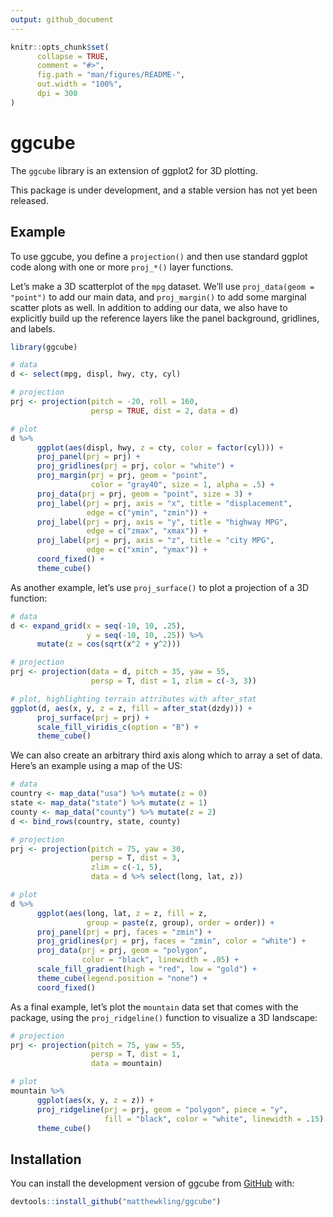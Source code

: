 ```yaml
---
output: github_document
---
```


<!-- README.md is generated from README.Rmd. Please edit that file -->

```r
knitr::opts_chunk$set(
      collapse = TRUE,
      comment = "#>",
      fig.path = "man/figures/README-",
      out.width = "100%",
      dpi = 300
)
```

# ggcube

<!-- badges: start -->
<!-- badges: end -->

The `ggcube` library is an extension of ggplot2 for 3D plotting.

This package is under development, and a stable version has not yet been released. 


## Example

To use ggcube, you define a `projection()` and then use standard ggplot code along with one or more `proj_*()` layer functions.

Let's make a 3D scatterplot of the `mpg` dataset. We'll use `proj_data(geom = "point")` to add our main data, and `proj_margin()` to add some marginal scatter plots as well. In addition to adding our data, we also have to explicitly build up the reference layers like the panel background, gridlines, and labels. 

```r
library(ggcube)

# data
d <- select(mpg, displ, hwy, cty, cyl)

# projection
prj <- projection(pitch = -20, roll = 160, 
                  persp = TRUE, dist = 2, data = d)

# plot
d %>%
      ggplot(aes(displ, hwy, z = cty, color = factor(cyl))) +
      proj_panel(prj = prj) +
      proj_gridlines(prj = prj, color = "white") +
      proj_margin(prj = prj, geom = "point", 
                  color = "gray40", size = 1, alpha = .5) +
      proj_data(prj = prj, geom = "point", size = 3) +
      proj_label(prj = prj, axis = "x", title = "displacement",
                 edge = c("ymin", "zmin")) +
      proj_label(prj = prj, axis = "y", title = "highway MPG",
                 edge = c("zmax", "xmax")) +
      proj_label(prj = prj, axis = "z", title = "city MPG",
                 edge = c("xmin", "ymax")) +
      coord_fixed() +
      theme_cube()
```

As another example, let's use `proj_surface()` to plot a projection of a 3D function:

```r
# data
d <- expand_grid(x = seq(-10, 10, .25),
                 y = seq(-10, 10, .25)) %>%
      mutate(z = cos(sqrt(x^2 + y^2)))

# projection
prj <- projection(data = d, pitch = 35, yaw = 55,
                  persp = T, dist = 1, zlim = c(-3, 3))

# plot, highlighting terrain attributes with after_stat
ggplot(d, aes(x, y, z = z, fill = after_stat(dzdy))) +
      proj_surface(prj = prj) +
      scale_fill_viridis_c(option = "B") +
      theme_cube()
```
We can also create an arbitrary third axis along which to array a set of data. Here's an example using a map of the US:

```r
# data
country <- map_data("usa") %>% mutate(z = 0)
state <- map_data("state") %>% mutate(z = 1)
county <- map_data("county") %>% mutate(z = 2)
d <- bind_rows(country, state, county)

# projection
prj <- projection(pitch = 75, yaw = 30,
                  persp = T, dist = 3,
                  zlim = c(-1, 5),
                  data = d %>% select(long, lat, z))

# plot
d %>%
      ggplot(aes(long, lat, z = z, fill = z,
                 group = paste(z, group), order = order)) +
      proj_panel(prj = prj, faces = "zmin") +
      proj_gridlines(prj = prj, faces = "zmin", color = "white") +
      proj_data(prj = prj, geom = "polygon", 
                color = "black", linewidth = .05) +
      scale_fill_gradient(high = "red", low = "gold") +
      theme_cube(legend.position = "none") +
      coord_fixed()
```



As a final example, let's plot the `mountain` data set that comes with the package, using the
`proj_ridgeline()` function to visualize a 3D landscape:

```r
# projection
prj <- projection(pitch = 75, yaw = 55,
                  persp = T, dist = 1,
                  data = mountain)

# plot
mountain %>%
      ggplot(aes(x, y, z = z)) +
      proj_ridgeline(prj = prj, geom = "polygon", piece = "y",
                     fill = "black", color = "white", linewidth = .15) +
      theme_cube()
```



## Installation

You can install the development version of ggcube from [GitHub](https://github.com/matthewkling/ggcube) with:

``` r
devtools::install_github("matthewkling/ggcube")
```
